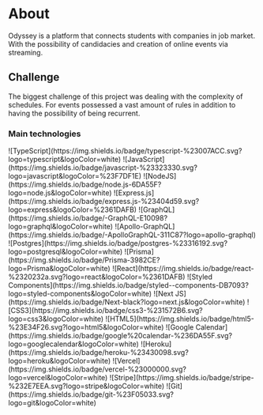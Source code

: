 
# About

Odyssey is a platform that connects students with companies in
job market. With the possibility of candidacies and creation
of online events via streaming.

## Challenge

The biggest challenge of this project was dealing with the complexity of
schedules. For events possessed a vast amount of
rules in addition to having the possibility of being recurrent.

### Main technologies

<SkillsContainer>
<SkillRow >
  ![TypeScript](https://img.shields.io/badge/typescript-%23007ACC.svg?logo=typescript&logoColor=white)
  ![JavaScript](https://img.shields.io/badge/javascript-%23323330.svg?logo=javascript&logoColor=%23F7DF1E)
</SkillRow>

<SkillRow>
  ![NodeJS](https://img.shields.io/badge/node.js-6DA55F?logo=node.js&logoColor=white)
  ![Express.js](https://img.shields.io/badge/express.js-%23404d59.svg?logo=express&logoColor=%2361DAFB)
  ![GraphQL](https://img.shields.io/badge/-GraphQL-E10098?logo=graphql&logoColor=white)
  ![Apollo-GraphQL](https://img.shields.io/badge/-ApolloGraphQL-311C87?logo=apollo-graphql)
  ![Postgres](https://img.shields.io/badge/postgres-%23316192.svg?logo=postgresql&logoColor=white)
  ![Prisma](https://img.shields.io/badge/Prisma-3982CE?logo=Prisma&logoColor=white)
</SkillRow>

<SkillRow>
  ![React](https://img.shields.io/badge/react-%2320232a.svg?logo=react&logoColor=%2361DAFB)
  ![Styled
  Components](https://img.shields.io/badge/styled--components-DB7093?logo=styled-components&logoColor=white)
  ![Next
  JS](https://img.shields.io/badge/Next-black?logo=next.js&logoColor=white)
  ![CSS3](https://img.shields.io/badge/css3-%231572B6.svg?logo=css3&logoColor=white)
  ![HTML5](https://img.shields.io/badge/html5-%23E34F26.svg?logo=html5&logoColor=white)
  ![Google
  Calendar](https://img.shields.io/badge/google%20calendar-%236DA55F.svg?logo=googlecalendar&logoColor=white)
</SkillRow>

<SkillRow>
  ![Heroku](https://img.shields.io/badge/heroku-%23430098.svg?logo=heroku&logoColor=white)
  ![Vercel](https://img.shields.io/badge/vercel-%23000000.svg?logo=vercel&logoColor=white)
  ![Stripe](https://img.shields.io/badge/stripe-%232E7EEA.svg?logo=stripe&logoColor=white)
</SkillRow>

<SkillRow>
![Git](https://img.shields.io/badge/git-%23F05033.svg?logo=git&logoColor=white)
</SkillRow>
</SkillsContainer>
